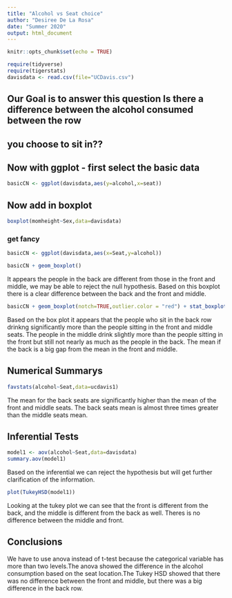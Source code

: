 ```yaml
---
title: "Alcohol vs Seat choice"
author: "Desiree De La Rosa"
date: "Summer 2020"
output: html_document
---
```


```r
knitr::opts_chunk$set(echo = TRUE)
```

```r
require(tidyverse)
require(tigerstats)
davisdata <- read.csv(file="UCDavis.csv")
```
## Our Goal is to answer this question Is there a difference between the alcohol consumed between the row
## you choose to sit in??

## Now with ggplot - first select the basic data

```r
basicCN <- ggplot(davisdata,aes(y=alcohol,x=seat))
```

## Now add in boxplot

```r
boxplot(momheight~Sex,data=davisdata)
```

  
### get fancy  


```r
basicCN <- ggplot(davisdata,aes(x=Seat,y=alcohol))

basicCN + geom_boxplot()
```
  
  It appears the people in the back are different from those in the front and middle, we may be able to reject the null hypothesis. Based on this boxplot there is a clear difference between the back and the front and middle.

```r
basicCN + geom_boxplot(notch=TRUE,outlier.color = "red") + stat_boxplot(geom ='errorbar') + labs(title="Fancy notch boxplot \n with 2 lines")
```

Based on the box plot it appears that the people who sit in the back row drinkng significantly more than the people sitting in the front and middle seats. The people in the middle drink slightly more than the people sitting in the front but still not nearly as much as the people in the back. The mean if the back is a big gap from the mean in the front and middle. 

## Numerical Summarys 


```r
favstats(alcohol~Seat,data=ucdavis1)
```

The mean for the back seats are significantly higher than the mean of the front and middle seats. The back seats mean is almost three times greater than the middle seats mean.

## Inferential Tests


```r
model1 <- aov(alcohol~Seat,data=davisdata)
summary.aov(model1)
```

Based on the inferential we can reject the hypothesis but will get further clarification of the information.


```r
plot(TukeyHSD(model1))
```

Looking at the tukey plot we can see that the front is different from the back, and the middle is different from the back as well. Theres is no difference between the middle and front.

## Conclusions

We have to use anova instead of t-test because the categorical variable has more than two levels.The anova showed the difference in the alcohol consumption based on the seat location.The Tukey HSD showed that there was no difference between the front and middle, but there was a big difference in the back row.
